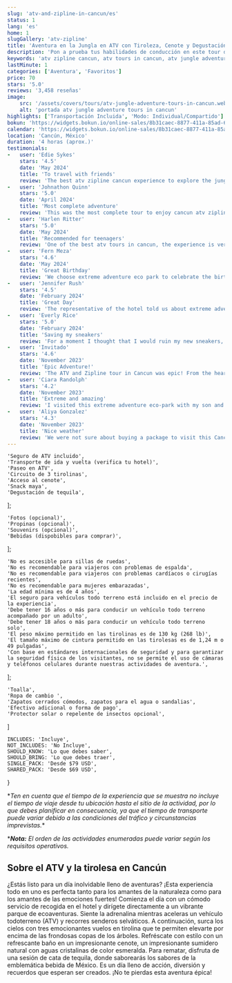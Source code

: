 ```yaml
---
slug: 'atv-and-zipline-in-cancun/es'
status: 1
lang: 'es'
home: 1
slugGallery: 'atv-zipline'
title: 'Aventura en la Jungla en ATV con Tiroleza, Cenote y Degustación de Tequila'
description: 'Pon a prueba tus habilidades de conducción en este tour de ATV y tiroleza en Cancún y nada en un hermoso cenote. La verdadera Aventura Extrema.'
keywords: 'atv zipline cancun, atv tours in cancun, atv jungle adventure tours in cancun, atv zipline cenote, atv cancun, atv cancun jungle, atv cancun cenote, atv cancun zipline, atv cancun tequila tasting, atv cancun extreme adventure'
lastMinute: 1
categories: ['Aventura', 'Favoritos']
price: 70
stars: '5.0'
reviews: '3,458 reseñas'
image:
    src: '/assets/covers/tours/atv-jungle-adventure-tours-in-cancun.webp'
    alt: 'portada atv jungle adventure tours in cancun'
highlights: ['Transportación Incluida', 'Modo: Individual/Compartido']
bokun: 'https://widgets.bokun.io/online-sales/8b31caec-8877-411a-85ad-682828170619/experience/670336?partialView=1'
calendar: 'https://widgets.bokun.io/online-sales/8b31caec-8877-411a-85ad-682828170619/experience-calendar/670336'
location: 'Cancún, México'
duration: '4 horas (aprox.)'
testimonials:
-   user: 'Edie Sykes'
    stars: '4.5'
    date: 'May 2024'
    title: 'To travel with friends'
    review: 'The best atv zipline cancun experience to explore the jungle, the nature and get to know the local culture. Especially if you travel with friends.'
-   user: 'Johnathon Quinn'
    stars: '5.0'
    date: 'April 2024'
    title: 'Most complete adventure'
    review: 'This was the most complete tour to enjoy cancun atv zipline cenote in a single day, as if that were not enough, the transfer to the park was included, they went for us and took us back to our hotel, little bit delay but they arrived.'
-   user: 'Harlen Ritter'
    stars: '5.0'
    date: 'May 2024'
    title: 'Recommended for teenagers'
    review: 'One of the best atv tours in cancun, the experience is very different and very complete, you will understand the local culture and traditions, you’ll taste traditional foods and my teenage children loved the zip line tour.'
-   user: 'Fern Meza'
    stars: '4.6'
    date: 'May 2024'
    title: 'Great Birthday'
    review: 'We choose extreme adventure eco park to celebrate the birthday of my wife and this was the best decision we made during our vacation. They picked us up at our hotel, the driver was really funny and very careful while driving even made some jokes during the travel. The staff is very professional and takes really good care of you. Thank you!'
-   user: 'Jennifer Rush'
    stars: '4.5'
    date: 'February 2024'
    title: 'Great Day'
    review: 'The representative of the hotel told us about extreme adventure eco park and suggested it was a good option for a half day tour in Cancun. He was absolutely right! The tour is about 4 hrs plus the transportation time from our hotel, which it wasnt far as we thought. We did muddy ATV’s, Fly on the zip lines and swam on the beautiufl cenote. Our guide Aldo was incredible and make us feel very special and laughing all the time. If you visit make sure you ask for him. Thank you for a great day!'
-   user: 'Everly Rice'
    stars: '5.0'
    date: 'February 2024'
    title: 'Saving my sneakers'
    review: 'For a moment I thought that I would ruin my new sneakers, since the tulum atv route will be muddy, however, they made the comment to prevent me, so I could buy other cheap water shoes so that I would not dirty my tennis shoes. Thank you very much to the very attentive and always friendly guides.'
-   user: 'Invitado'
    stars: '4.6'
    date: 'November 2023'
    title: 'Epic Adventure!'
    review: 'The ATV and Zipline tour in Cancun was epic! From the heart-pounding ATV ride through the jungle to the exhilarating ziplines and refreshing cenote dip, it was adrenaline-packed perfection.'
-   user: 'Ciara Randolph'
    stars: '4.2'
    date: 'November 2023'
    title: 'Extreme and amazing'
    review: 'I visited this extreme adventure eco-park with my son and husband and it is really something amazing! If you are looking for an extreme experience this is a must-do on your vacation in Cancun. All the staff made us feel at home and provided great service! thank you and will for sure be a back.'
-   user: 'Aliya Gonzalez'
    stars: '4.3'
    date: 'November 2023'
    title: 'Nice weather'
    review: 'We were not sure about buying a package to visit this Cancun eco-park, since i am afraid of the heights and dont like bugs, but i sincerily say it was a good choice! The weather was incredible and allow us to swim in a beautiful cenote, zipline, and do the ATVs which i loved since it was my first time riding an atv. The guide made sure i was safe all the time and made us laugh alot. I will for sure be back on my next visit to cancun.'
---
```



    'Seguro de ATV incluido',
    'Transporte de ida y vuelta (verifica tu hotel)',
    'Paseo en ATV',
    'Circuito de 3 tirolinas',
    'Acceso al cenote',
    'Snack maya',
    'Degustación de tequila',
];

    'Fotos (opcional)',
    'Propinas (opcional)',
    'Souvenirs (opcional)',
    'Bebidas (dispobibles para comprar)',
];

    'No es accesible para sillas de ruedas',
    'No es recomendable para viajeros con problemas de espalda',
    'No es recomendable para viajeros con problemas cardíacos o cirugías recientes',
    'No es recomendable para mujeres embarazadas',
    'La edad mínima es de 4 años',
    'El seguro para vehículos todo terreno está incluido en el precio de la experiencia',
    'Debe tener 16 años o más para conducir un vehículo todo terreno acompañado por un adulto',
    'Debe tener 18 años o más para conducir un vehículo todo terreno solo',
    'El peso máximo permitido en las tirolinas es de 130 kg (268 lb)',
    'El tamaño máximo de cintura permitido en las tirolesas es de 1,24 m o 49 pulgadas',
    'Con base en estándares internacionales de seguridad y para garantizar la seguridad física de los visitantes, no se permite el uso de cámaras y teléfonos celulares durante nuestras actividades de aventura.',
];

    'Toalla',
    'Ropa de cambio ',
    'Zapatos cerrados cómodos, zapatos para el agua o sandalias',
    'Efectivo adicional o forma de pago',
    'Protector solar o repelente de insectos opcional',
]

    INCLUDES: 'Incluye',
    NOT_INCLUDES: 'No Incluye',
    SHOULD_KNOW: 'Lo que debes saber',
    SHOULD_BRING: 'Lo que debes traer',
    SINGLE_PACK: 'Desde $79 USD',
    SHARED_PACK: 'Desde $69 USD',
}

<Inclusions 
    includes={included} 
    notIncludes={notIncluded}
    i18n={i18n}
/>

<p class="text-sm my-4">*<em>Ten en cuenta que el tiempo de la experiencia que se muestra no incluye el tiempo de viaje desde tu ubicación hasta el sitio de la actividad, por lo que debes planificar en consecuencia, ya que el tiempo de transporte puede variar debido a las condiciones del tráfico y circunstancias imprevistas.</em>*</p>

<p class="text-sm mb-4">*<em><strong>Nota:</strong> El orden de las actividades enumeradas puede variar según los requisitos operativos.</em></p>

<h2 class="text-xl md:text-3xl font-bold text-orange-600 mt-10 mb-4">Sobre el ATV y la tirolesa en Cancún</h2>

<p class="text-base md:text-lg mb-4">¿Estás listo para un día inolvidable lleno de aventuras? ¡Esta experiencia todo en uno es perfecta tanto para los amantes de la naturaleza como para los amantes de las emociones fuertes! Comienza el día con un cómodo servicio de recogida en el hotel y dirígete directamente a un vibrante parque de ecoaventuras. Siente la adrenalina mientras aceleras un vehículo todoterreno (ATV) y recorres senderos selváticos. A continuación, surca los cielos con tres emocionantes vuelos en tirolina que te permiten elevarte por encima de las frondosas copas de los árboles. Refréscate con estilo con un refrescante baño en un impresionante cenote, un impresionante sumidero natural con aguas cristalinas de color esmeralda. Para rematar, disfruta de una sesión de cata de tequila, donde saborearás los sabores de la emblemática bebida de México. Es un día lleno de acción, diversión y recuerdos que esperan ser creados. ¡No te pierdas esta aventura épica!</p>

<AtvModePackage i18n={i18n} />

<WhatYouShould 
    shouldKnow={shouldKnow} 
    shouldBring={shouldBring}
    i18n={i18n}
/>